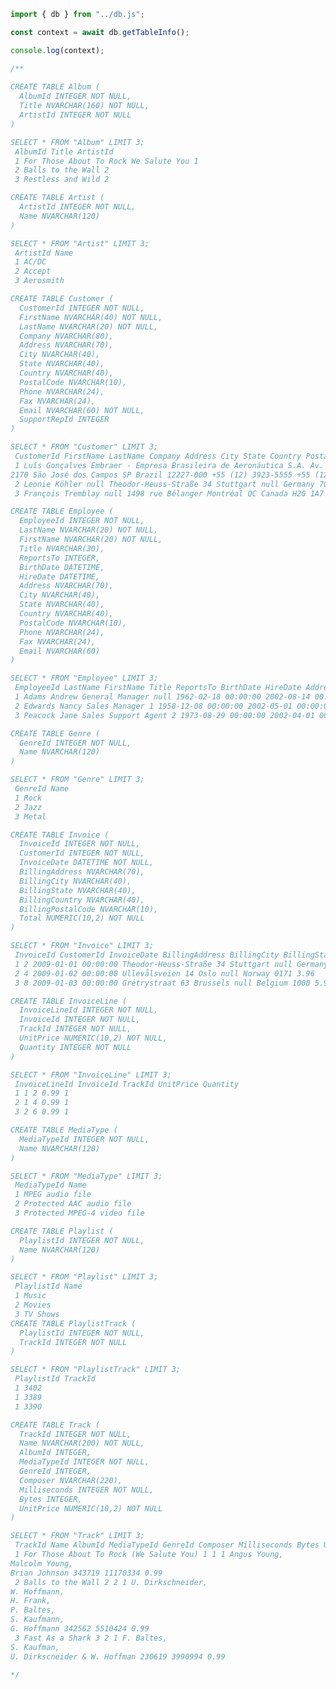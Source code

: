 ```typescript
import { db } from "../db.js";

const context = await db.getTableInfo();

console.log(context);

/**
 
CREATE TABLE Album (
  AlbumId INTEGER NOT NULL,
  Title NVARCHAR(160) NOT NULL,
  ArtistId INTEGER NOT NULL
)

SELECT * FROM "Album" LIMIT 3;
 AlbumId Title ArtistId
 1 For Those About To Rock We Salute You 1
 2 Balls to the Wall 2
 3 Restless and Wild 2

CREATE TABLE Artist (
  ArtistId INTEGER NOT NULL,
  Name NVARCHAR(120)
)

SELECT * FROM "Artist" LIMIT 3;
 ArtistId Name
 1 AC/DC
 2 Accept
 3 Aerosmith

CREATE TABLE Customer (
  CustomerId INTEGER NOT NULL,
  FirstName NVARCHAR(40) NOT NULL,
  LastName NVARCHAR(20) NOT NULL,
  Company NVARCHAR(80),
  Address NVARCHAR(70),
  City NVARCHAR(40),
  State NVARCHAR(40),
  Country NVARCHAR(40),
  PostalCode NVARCHAR(10),
  Phone NVARCHAR(24),
  Fax NVARCHAR(24),
  Email NVARCHAR(60) NOT NULL,
  SupportRepId INTEGER
)

SELECT * FROM "Customer" LIMIT 3;
 CustomerId FirstName LastName Company Address City State Country PostalCode Phone Fax Email SupportRepId
 1 Luís Gonçalves Embraer - Empresa Brasileira de Aeronáutica S.A. Av. Brigadeiro Faria Lima,
2170 São José dos Campos SP Brazil 12227-000 +55 (12) 3923-5555 +55 (12) 3923-5566 luisg@embraer.com.br 3
 2 Leonie Köhler null Theodor-Heuss-Straße 34 Stuttgart null Germany 70174 +49 0711 2842222 null leonekohler@surfeu.de 5
 3 François Tremblay null 1498 rue Bélanger Montréal QC Canada H2G 1A7 +1 (514) 721-4711 null ftremblay@gmail.com 3

CREATE TABLE Employee (
  EmployeeId INTEGER NOT NULL,
  LastName NVARCHAR(20) NOT NULL,
  FirstName NVARCHAR(20) NOT NULL,
  Title NVARCHAR(30),
  ReportsTo INTEGER,
  BirthDate DATETIME,
  HireDate DATETIME,
  Address NVARCHAR(70),
  City NVARCHAR(40),
  State NVARCHAR(40),
  Country NVARCHAR(40),
  PostalCode NVARCHAR(10),
  Phone NVARCHAR(24),
  Fax NVARCHAR(24),
  Email NVARCHAR(60)
)

SELECT * FROM "Employee" LIMIT 3;
 EmployeeId LastName FirstName Title ReportsTo BirthDate HireDate Address City State Country PostalCode Phone Fax Email
 1 Adams Andrew General Manager null 1962-02-18 00:00:00 2002-08-14 00:00:00 11120 Jasper Ave NW Edmonton AB Canada T5K 2N1 +1 (780) 428-9482 +1 (780) 428-3457 andrew@chinookcorp.com
 2 Edwards Nancy Sales Manager 1 1958-12-08 00:00:00 2002-05-01 00:00:00 825 8 Ave SW Calgary AB Canada T2P 2T3 +1 (403) 262-3443 +1 (403) 262-3322 nancy@chinookcorp.com
 3 Peacock Jane Sales Support Agent 2 1973-08-29 00:00:00 2002-04-01 00:00:00 1111 6 Ave SW Calgary AB Canada T2P 5M5 +1 (403) 262-3443 +1 (403) 262-6712 jane@chinookcorp.com

CREATE TABLE Genre (
  GenreId INTEGER NOT NULL,
  Name NVARCHAR(120)
)

SELECT * FROM "Genre" LIMIT 3;
 GenreId Name
 1 Rock
 2 Jazz
 3 Metal

CREATE TABLE Invoice (
  InvoiceId INTEGER NOT NULL,
  CustomerId INTEGER NOT NULL,
  InvoiceDate DATETIME NOT NULL,
  BillingAddress NVARCHAR(70),
  BillingCity NVARCHAR(40),
  BillingState NVARCHAR(40),
  BillingCountry NVARCHAR(40),
  BillingPostalCode NVARCHAR(10),
  Total NUMERIC(10,2) NOT NULL
)

SELECT * FROM "Invoice" LIMIT 3;
 InvoiceId CustomerId InvoiceDate BillingAddress BillingCity BillingState BillingCountry BillingPostalCode Total
 1 2 2009-01-01 00:00:00 Theodor-Heuss-Straße 34 Stuttgart null Germany 70174 1.98
 2 4 2009-01-02 00:00:00 Ullevålsveien 14 Oslo null Norway 0171 3.96
 3 8 2009-01-03 00:00:00 Grétrystraat 63 Brussels null Belgium 1000 5.94

CREATE TABLE InvoiceLine (
  InvoiceLineId INTEGER NOT NULL,
  InvoiceId INTEGER NOT NULL,
  TrackId INTEGER NOT NULL,
  UnitPrice NUMERIC(10,2) NOT NULL,
  Quantity INTEGER NOT NULL
)

SELECT * FROM "InvoiceLine" LIMIT 3;
 InvoiceLineId InvoiceId TrackId UnitPrice Quantity
 1 1 2 0.99 1
 2 1 4 0.99 1
 3 2 6 0.99 1

CREATE TABLE MediaType (
  MediaTypeId INTEGER NOT NULL,
  Name NVARCHAR(120)
)

SELECT * FROM "MediaType" LIMIT 3;
 MediaTypeId Name
 1 MPEG audio file
 2 Protected AAC audio file
 3 Protected MPEG-4 video file

CREATE TABLE Playlist (
  PlaylistId INTEGER NOT NULL,
  Name NVARCHAR(120)
)

SELECT * FROM "Playlist" LIMIT 3;
 PlaylistId Name
 1 Music
 2 Movies
 3 TV Shows
CREATE TABLE PlaylistTrack (
  PlaylistId INTEGER NOT NULL,
  TrackId INTEGER NOT NULL
)

SELECT * FROM "PlaylistTrack" LIMIT 3;
 PlaylistId TrackId
 1 3402
 1 3389
 1 3390

CREATE TABLE Track (
  TrackId INTEGER NOT NULL,
  Name NVARCHAR(200) NOT NULL,
  AlbumId INTEGER,
  MediaTypeId INTEGER NOT NULL,
  GenreId INTEGER,
  Composer NVARCHAR(220),
  Milliseconds INTEGER NOT NULL,
  Bytes INTEGER,
  UnitPrice NUMERIC(10,2) NOT NULL
)

SELECT * FROM "Track" LIMIT 3;
 TrackId Name AlbumId MediaTypeId GenreId Composer Milliseconds Bytes UnitPrice
 1 For Those About To Rock (We Salute You) 1 1 1 Angus Young,
Malcolm Young,
Brian Johnson 343719 11170334 0.99
 2 Balls to the Wall 2 2 1 U. Dirkschneider,
W. Hoffmann,
H. Frank,
P. Baltes,
S. Kaufmann,
G. Hoffmann 342562 5510424 0.99
 3 Fast As a Shark 3 2 1 F. Baltes,
S. Kaufman,
U. Dirkscneider & W. Hoffman 230619 3990994 0.99
 
*/
```